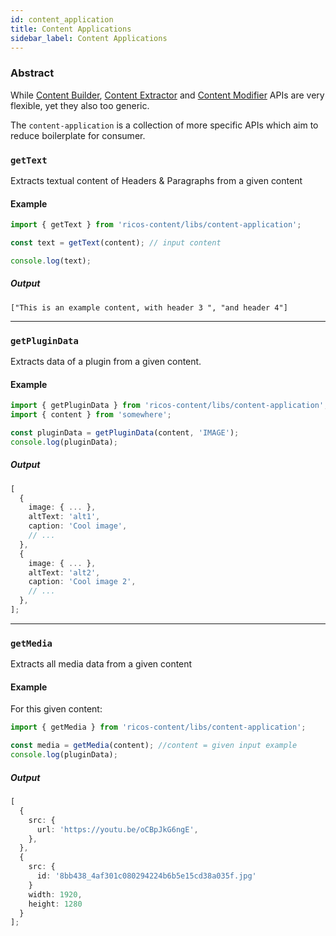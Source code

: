```yaml
---
id: content_application
title: Content Applications
sidebar_label: Content Applications
---
```



### Abstract

While [Content Builder](./ContentBuilder), [Content Extractor](./content_extract) and [Content Modifier](./content_modify) APIs are very flexible, yet they also too generic.

The `content-application` is a collection of more specific APIs which aim to reduce boilerplate for consumer.

### `getText`

Extracts textual content of Headers & Paragraphs from a given content

#### Example

<div className="card">
  <RicosViewer
    content={{
      blocks: [
        {
          key: 'd79aa',
          text: 'This is an example content, with header 3',
          type: 'header-three',
          depth: 0,
          inlineStyleRanges: [],
          entityRanges: [],
          data: {},
        },
        {
          key: 'd79ab',
          text: 'and header 4',
          type: 'header-four',
          depth: 0,
          inlineStyleRanges: [],
          entityRanges: [],
          data: {},
        },
      ],
      entityMap: {},
      VERSION: '7.5.0',
    }}
  />
</div>

```ts
import { getText } from 'ricos-content/libs/content-application';

const text = getText(content); // input content

console.log(text);
```

##### Output

`["This is an example content, with header 3 ", "and header 4"]`

---

### `getPluginData`

Extracts data of a plugin from a given content.

#### Example

```ts
import { getPluginData } from 'ricos-content/libs/content-application';
import { content } from 'somewhere';

const pluginData = getPluginData(content, 'IMAGE');
console.log(pluginData);
```

##### Output

```ts
[
  {
    image: { ... },
    altText: 'alt1',
    caption: 'Cool image',
    // ...
  },
  {
    image: { ... },
    altText: 'alt2',
    caption: 'Cool image 2',
    // ...
  },
];
```

---

### `getMedia`

Extracts all media data from a given content

#### Example

For this given content:

<div className="card">
  <RicosViewer content={contentWithPlugins} plugins={[pluginImage(), pluginVideo()]} />
</div>

```ts
import { getMedia } from 'ricos-content/libs/content-application';

const media = getMedia(content); //content = given input example
console.log(pluginData);
```

##### Output

```ts
[
  {
    src: {
      url: 'https://youtu.be/oCBpJkG6ngE',
    },
  },
  {
    src: {
      id: '8bb438_4af301c080294224b6b5e15cd38a035f.jpg'
    }
    width: 1920,
    height: 1280
  }
];
```
